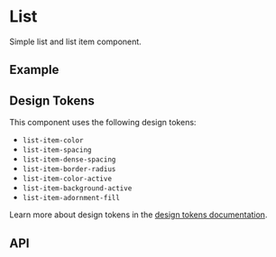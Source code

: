 
<Meta title="Docs/Components/Layout/List" />

# List
Simple list and list item component.

## Example
<Canvas sourceState="shown" of={ListItemStories.Simple} />

## Design Tokens
This component uses the following design tokens:

- `list-item-color`
- `list-item-spacing`
- `list-item-dense-spacing`
- `list-item-border-radius`
- `list-item-color-active`
- `list-item-background-active`
- `list-item-adornment-fill`

Learn more about design tokens in the [design tokens documentation](?path=/story/docs-design-tokens-getting-started--page).

## API

[//]: # (<ArgsTable of={ListItem} />)
